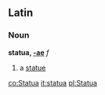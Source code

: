 ==Latin==
===Noun===
'''statua, [[Wiktionary Appendix:Latin second declension|-ae]]''' ''f''

#a [[statue]]

[[co:Statua]]
[[it:statua]]
[[pl:Statua]]